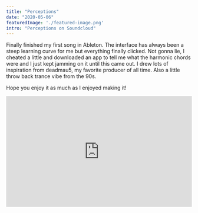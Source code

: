 ```yaml
---
title: "Perceptions"
date: "2020-05-06"
featuredImage: './featured-image.png'
intro: "Perceptions on Soundcloud"
---
```

Finally finished my first song in Ableton. The interface has always been a steep learning curve for me but everything finally clicked. Not gonna lie, I cheated a little and downloaded an app to tell me what the harmonic chords were and I just kept jamming on it until this came out. I drew lots of inspiration from deadmau5, my favorite producer of all time. Also a little throw back trance vibe from the 90s.

Hope you enjoy it as much as I enjoyed making it!

<iframe width="100%" height="300" scrolling="no" frameborder="no" allow="autoplay" src="https://w.soundcloud.com/player/?url=https%3A//api.soundcloud.com/tracks/815246392&color=%237c7c7c&auto_play=false&hide_related=false&show_comments=true&show_user=true&show_reposts=false&show_teaser=true&visual=true"></iframe>